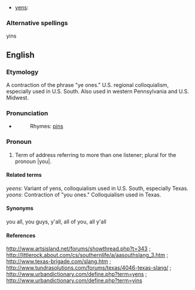 *[[yens]]: 

===Alternative spellings===
yins

==English==

===Etymology===

A contraction of the phrase "ye ones." U.S. regional colloquialism, especially used in U.S. South. Also used in western Pennsylvania and U.S. Midwest.

===Pronunciation===

*{{AHD|yĭnz}}
*:Rhymes: [[pins]]

===Pronoun===

{{en-pron|desc=second person, plural}}

# {{context|colloquial|}} Term of address referring to more than one listener; plural for the pronoun |you|.

====Related terms====

''yeens'': Variant of yens, colloquialism used in U.S. South, especially Texas.
''yoons'': Contraction of "you ones." Colloquialism used in Texas.

====Synonyms====

you all, you guys, y'all, all of you, all y'all

====References====

http://www.artsisland.net/forums/showthread.php?t=343 ; http://littlerock.about.com/cs/southernlife/a/aasouthslang_3.htm ; http://www.texas-brigade.com/slang.htm ; http://www.tundrasolutions.com/forums/texas/4046-texas-slang/ ; http://www.urbandictionary.com/define.php?term=yens ; http://www.urbandictionary.com/define.php?term=yins